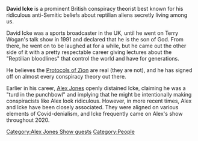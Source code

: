 {{Stub}}

'''David Icke''' is a prominent British conspiracy theorist best known for his ridiculous anti-Semitic beliefs about reptilian aliens secretly living among us.

David Icke was a sports broadcaster in the UK, until he went on Terry Wogan's talk show in 1991 and declared that he is the son of God. From there, he went on to be laughed at for a while, but he came out the other side of it with a pretty respectable career giving lectures about the "Reptilian bloodlines" that control the world and have for generations.

He believes the [[The Protocols of the Elders of Zion|Protocols of Zion]] are real (they are not), and he has signed off on almost every conspiracy theory out there.

Earlier in his career, [[Alex Jones]] openly distained Icke, claiming he was a "turd in the punchbowl" and implying that he might be intentionally making conspiracists like Alex look ridiculous. However, in more recent times, Alex and Icke have been closely associated. They were aligned on various elements of Covid-denialism, and Icke frequently came on Alex's show throughout 2020.

[[Category:Alex Jones Show guests]]
[[Category:People]]
